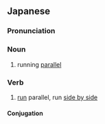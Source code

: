 ==Japanese==
{{ja-kanjitab|へい|そう|yomi=on}}

===Pronunciation===
{{ja-pron|へいそう|y=on}}

===Noun===
{{ja-noun|へいそう}}

# running [[parallel]]

===Verb===
{{ja-verb-suru|tr=intrans|へいそう}}

# [[run]] parallel, run [[side by side]]

====Conjugation====
{{ja-suru|へいそう}}